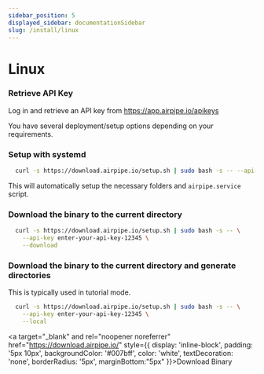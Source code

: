 ```yaml
---
sidebar_position: 5
displayed_sidebar: documentationSidebar
slug: /install/linux
---
```


# Linux

### Retrieve API Key

Log in and retrieve an API key from https://app.airpipe.io/apikeys

You have several deployment/setup options depending on your requirements.

### Setup with systemd
```bash
  curl -s https://download.airpipe.io/setup.sh | sudo bash -s -- --api-key enter-your-api-key-12345
```

This will automatically setup the necessary folders and `airpipe.service` script.

### Download the binary to the current directory
```sh
  curl -s https://download.airpipe.io/setup.sh | sudo bash -s -- \
    --api-key enter-your-api-key-12345 \
    --download
```

### Download the binary to the current directory and generate directories
This is typically used in tutorial mode.
```sh
  curl -s https://download.airpipe.io/setup.sh | sudo bash -s -- \
    --api-key enter-your-api-key-12345 \
    --local
```

<a target="_blank" and rel="noopener noreferrer" href="https://download.airpipe.io/" style={{ display: 'inline-block', padding: '5px 10px', backgroundColor: '#007bff', color: 'white', textDecoration: 'none', borderRadius: '5px', marginBottom:"5px" }}>Download Binary</a>